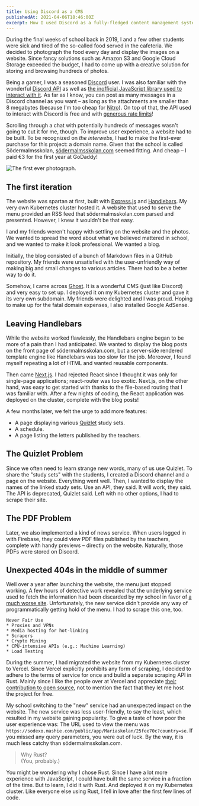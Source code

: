 ```yaml
---
title: Using Discord as a CMS
publishedAt: 2021-04-06T18:46:00Z
excerpt: How I used Discord as a fully-fledged content management system.
---
```


During the final weeks of school back in 2019, I and a few other students were sick and tired of the so-called food served in the cafeteria.
We decided to photograph the food every day and display the images on a website. Since fancy solutions such as Amazon S3 and Google Cloud Storage exceeded the budget,
I had to come up with a creative solution for storing and browsing hundreds of photos.

Being a gamer, I was a seasoned [Discord](https://discord.com/) user. I was also familiar with the wonderful [Discord API](https://discord.com/developers/docs/intro)
as well as [the inofficial JavaScript library used to interact with it](https://discord.js.org/#/).
As far as I know, you can post as many messages in a Discord channel as you want –
as long as the attachments are smaller than 8 megabytes (because I'm too cheap for [Nitro](https://discord.com/nitro)).
On top of that, the API used to interact with Discord is free and with [generous rate limits](https://discord.com/developers/docs/topics/rate-limits)!

Scrolling through a chat with potentially hundreds of messages wasn't going to cut it for me, though. To improve user experience, a website had to be built.
To be recognized on *the interwebs*, I had to make the first-ever purchase for this project: a domain name. Given that the school is called Södermalmsskolan,
[södermalmsskolan.com](https://xn--sdermalmsskolan-8sb.com/) seemed fitting. And cheap – I paid €3 for the first year at GoDaddy!

![The first ever photograph.](https://cdn.discordapp.com/attachments/575993879837409290/576074256723476491/IMG_20190507_121005.jpg)

## The first iteration

The website was spartan at first, built with [Express.js](https://expressjs.com/) and [Handlebars](https://handlebarsjs.com/).
My very own Kubernetes cluster hosted it.
A website that used to serve the menu provided an RSS feed that södermalmsskolan.com parsed and presented. However, I knew it wouldn't be that easy.

I and my friends weren't happy with settling on the website and the photos. We wanted to spread the word about what we believed mattered in school, and we wanted to make it look professional. We wanted a blog.

Initially, the blog consisted of a bunch of Markdown files in a GitHub repository.
My friends were unsatisfied with the user-unfriendly way of making big and small changes to various articles. There had to be a better way to do it.

Somehow, I came across [Ghost](https://ghost.org/). It is a wonderful CMS (just like Discord) and very easy to set up.
I deployed it on my Kubernetes cluster and gave it its very own subdomain.
My friends were delighted and I was proud. Hoping to make up for the fatal domain expenses, I also installed Google AdSense.

## Leaving Handlebars

While the website worked flawlessly, the Handlebars engine began to be more of a pain than I had anticipated.
We wanted to display the blog posts on the front page of södermalmsskolan.com,
but a server-side rendered template engine like Handlebars was too slow for the job. Moreover,
I found myself repeating a lot of HTML and wanted reusable components.

Then came [Next.js](https://nextjs.org/). I had rejected React since I thought it was only for single-page applications;
react-router was too exotic. Next.js, on the other hand, was easy to get started with thanks to the file-based routing that I was familiar with.
After a few nights of coding, the React application was deployed on the cluster, complete with the blog posts!

A few months later, we felt the urge to add more features:

* A page displaying various [Quizlet](https://quizlet.com/) study sets.
* A schedule.
* A page listing the letters published by the teachers.

## The Quizlet Problem

Since we often need to learn strange new words, many of us use Quizlet. To share the "study sets" with the students,
I created a Discord channel and a page on the website. Everything went well. Then, I wanted to display the names of the linked study sets.
Use an API, they said. It will work, they said. The API is deprecated, Quizlet said. Left with no other options, I had to scrape their site.

## The PDF Problem

Later, we also implemented a kind of news service. When users logged in with Firebase, they could view PDF files published by the teachers,
complete with handy previews – directly on the website. Naturally, those PDFs were stored on Discord.

## Unexpected 404s in the middle of summer

Well over a year after launching the website, the menu just stopped working.
A few hours of detective work revealed that the underlying service used to fetch the information
had been discarded by my school in favor of [a much worse site](https://www.mashie.com/en).
Unfortunately, the new service didn't provide any way of programmatically getting hold of the menu. I had to scrape this one, too.

```
Never Fair Use
* Proxies and VPNs
* Media hosting for hot-linking
* Scrapers
* Crypto Mining
* CPU-intensive APIs (e.g.: Machine Learning)
* Load Testing
```

During the summer, I had migrated the website from my Kubernetes cluster to Vercel. Since Vercel explicitly prohibits any form of scraping,
I decided to adhere to the terms of service for once and build a separate scraping API in Rust. Mainly since I like the people over
at Vercel and appreciate [their contribution to open source](https://vercel.com/oss), not to mention the fact that they let me host the project for free.

My school switching to the "new" service had an unexpected impact on the website. The new service was less user-friendly, to say the least, which resulted in my website gaining popularity.
To give a taste of how poor the user experience was: The URL used to view the menu was `https://sodexo.mashie.com/public/app/Mariaskolan/25fee70c?country=se`.
If you missed any query parameters, you were out of luck. By the way, it is much less catchy than södermalmsskolan.com.

> Why Rust?  
> (You, probably.)

You might be wondering why I chose Rust. Since I have a lot more experience with JavaScript,
I could have built the same service in a fraction of the time. But to learn, I did it with Rust.
And deployed it on my Kubernetes cluster. Like everyone else using Rust, I fell in love after the first few lines of code.
